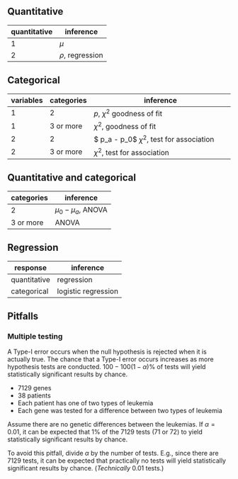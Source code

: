 
## Quantitative

quantitative | inference
-------------|-------------------
1            | $\mu$
2            | $\rho$, regression

## Categorical

variables | categories | inference
----------|------------|-------------------------------------------------------
1         | 2          | $p$, $\chi^2$ goodness of fit
1         | 3 or more  | $\chi^2$, goodness of fit
2         | 2          | $ p_a - p_0$ $\chi^2$, test for association
2         | 3 or more  | $\chi^2$, test for association

## Quantitative and categorical

categories | inference
-----------|-----------------------
2          | $\mu_0 - \mu_a$, ANOVA
3 or more  | ANOVA

## Regression

response     | inference
-------------|--------------------
quantitative | regression
categorical  | logistic regression

## Pitfalls

### Multiple testing

A Type-I error occurs when the null hypothesis is rejected when it is actually true. The chance that a Type-I error occurs increases as more hypothesis tests are conducted. $100 - 100(1 - \alpha)\%$ of tests will yield statistically significant results by chance.

<!-- Lock5Stat: Ch. 4, p. 290, Example 4.40 -->

* 7129 genes
* 38 patients
* Each patient has one of two types of leukemia
* Each gene was tested for a difference between two types of leukemia

Assume there are no genetic differences between the leukemias. If $\alpha = 0.01$, it can be expected that 1% of the 7129 tests (71 or 72) to yield statistically significant results by chance.

To avoid this pitfall, divide $\alpha$ by the number of tests. E.g., since there are 7129 tests, it can be expected that practically no tests will yield statistically significant results by chance. (_Technically_ 0.01 tests.)

